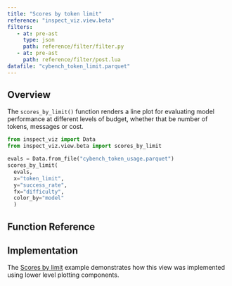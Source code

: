 ```yaml
---
title: "Scores by token limit"
reference: "inspect_viz.view.beta"
filters:
   - at: pre-ast
     type: json
     path: reference/filter/filter.py
   - at: pre-ast
     path: reference/filter/post.lua
datafile: "cybench_token_limit.parquet"
---
```


## Overview

The `scores_by_limit()` function renders a line plot for evaluating model performance at different levels of budget, whether that be number of tokens, messages or cost.

```python
from inspect_viz import Data
from inspect_viz.view.beta import scores_by_limit

evals = Data.from_file("cybench_token_usage.parquet")
scores_by_limit(
  evals,
  x="token_limit",
  y="success_rate",
  fx="difficulty",
  color_by="model"
  )
```

## Function Reference {reference="scores_by_limit"}

## Implementation

The [Scores by limit](examples/inspect/scores-by-limit/index.qmd) example demonstrates how this view was implemented using lower level plotting components.
